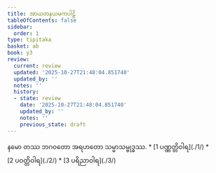 ```yaml
---
title: အာယတနယမကပါဠိ
tableOfContents: false
sidebar:
  order: 1
type: tipitaka
basket: ab
book: y3
review:
  current: review
  updated: '2025-10-27T21:48:04.851740'
  updated_by: ''
  notes: ''
  history:
  - state: review
    date: '2025-10-27T21:48:04.851740'
    updated_by: ''
    notes: ''
    previous_state: draft
---
```


<ReviewStatus review={frontmatter.review} showDetails={true} />

<HypothesisAnnotation frontmatter={frontmatter} />

<Paragraph number="1" type="center" book="y3">
နမော တဿ ဘဂဝတော အရဟတော သမ္မာသမ္ဗုဒ္ဓဿ.

</Paragraph>

<TableOfContents book="y3">
* [1 ပဏ္ဏတ္တိဝါရ](./1/)
* [2 ပဝတ္တိဝါရ](./2/)
* [3 ပရိညာဝါရ](./3/)
</TableOfContents>